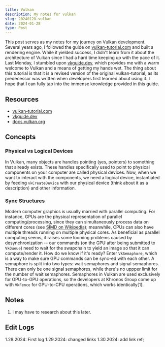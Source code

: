 ```yaml
---
title: Vulkan
description: My notes for vulkan
slug: 20240128-vulkan
date: 2024-01-28
type: Post
---
```


This post serves as my notes for my journey on Vulkan development.
Several years ago, I followed the guide on [vulkan-tutorial.com](https://vulkan-tutorial.com/) and built
a rendering engine. While it yielded success, I didn't learn from it about the architecture
of Vulkan since I had a hard time keeping up with the pace of it. Last Monday, I stumbled
upon [vkguide.dev](https://vkguide.dev), which provides me with a warm welcome to Vulkan and a means of
getting my hands wet. The thing about this tutorial is that it is a revised version of the
original vulkan-tutorial, as its predecessor was written when developers first learned about
using it. I hope that I can fully tap into the immense knowledge provided in this guide.

## Resources

- [vulkan-tutorial.com](https://vulkan-tutorial.com/)
- [vkguide.dev](https://vkguide.dev/)
- [docs.vulkan.org](https://docs.vulkan.org/)

## Concepts

### Physical vs Logical Devices

In Vulkan, many objects are handles pointing (yes, pointers) to something that already exists.
These handles specifically used to point to physical components on your computer are called
physical devices. Now, when we want to interact with the components, we need a logical device,
instantiated by feeding `vkCreateDevice` with our physical device (think about it as a description)
and other information.

### Sync Structures

Modern computer graphics is usually married with parallel computing. For instance, GPUs are the
physical representation of parallel computing/processing, since they can simultaneously process
data on different cores (see [SIMD on Wikipedia](https://en.wikipedia.org/wiki/Single_instruction,_multiple_data));
meanwhile, CPUs can also have multiple threads running on multiple physical cores. As beneficial
as parallel computing seems, it raises some looming problems caused by desynchronization --
our commands (on the GPU after being submitted to `VkQueue`) need to wait for the swapchain to
yield an image so that it can compute/render it. How do we know if it's ready? Enter `VkSemaphore`,
which is a way to make sure GPU commands can be sync-ed with each other. A semaphore is split into
two types: wait semaphores and signal semaphores. There can only be one signal semaphores, while there's
no uppper limit for the number of wait semaphores. Semaphores in Vulkan are used exclusively for
GPU-to-GPU operations, so the developers at Khronos Group come up with `VkFence` for GPU-to-CPU operations,
which works identically\[1\].

## Notes

1. I may have to research about this later.

## Edit Logs

1.28.2024: First log
1.29.2024: changed links
1.30.2024: add link ref;
